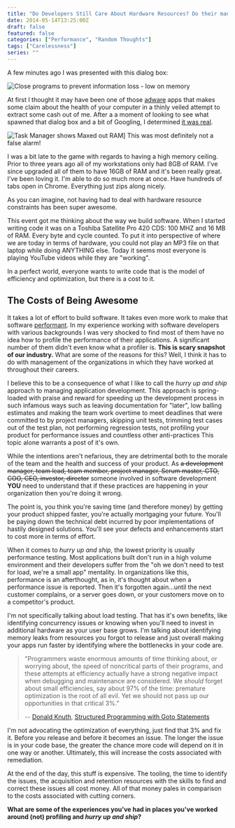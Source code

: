```yaml
---
title: "Do Developers Still Care About Hardware Resources? Do their managers?"
date: 2014-05-14T13:25:00Z
draft: false
featured: false
categories: ["Performance", "Random Thoughts"]
tags: ["Carelessness"]
series: ""
---
```

A few minutes ago I was presented with this dialog box:

![Close programs to prevent information loss - low on memory](/blog/do-developers-still-care-about-hardware-resources-do-their-managers/LowOnMemory.png#center "Scary dialog box that popped up.")


At first I thought it may have been one of those [adware](http://en.wikipedia.org/wiki/Adware) apps that makes some claim about the health of your computer in a thinly veiled attempt to extract some cash out of me. After a a moment of looking to see what spawned that dialog box and a bit of Googling, I determined [it was real](http://windows.microsoft.com/en-us/windows/preventing-low-memory-problems).

![Task Manager shows Maxed out RAM](/blog/do-developers-still-care-about-hardware-resources-do-their-managers/MemoryUsage.png#floatright "Task Manager shows Maxed out RAM")]
This was most definitely not a false alarm!

I was a bit late to the game with regards to having a high memory ceiling. Prior to three years ago all of my workstations only had 8GB of RAM. I've since upgraded all of them to have 16GB of RAM and it's been really great. I've been loving it. I'm able to do so much more at once. Have hundreds of tabs open in Chrome. Everything just zips along nicely.

As you can imagine, not having had to deal with hardware resource constraints has been super awesome.

This event got me thinking about the way we build software. When I started writing code it was on a Toshiba Satellite Pro 420 CDS: 100 MHZ and 16 MB of RAM. Every byte and cycle counted. To put it into perspective of where we are today in terms of hardware, you could not play an MP3 file on that laptop while doing ANYTHING else. Today it seems most everyone is playing YouTube videos while they are "working".

In a perfect world, everyone wants to write code that is the model of efficiency and optimization, but there is a cost to it.

The Costs of Being Awesome
--------------------------

It takes a lot of effort to build software. It takes even more work to make that software [performant](http://en.wiktionary.org/wiki/performant). In my experience working with software developers with various backgrounds I was very shocked to find most of them have no idea how to profile the performance of their applications. A significant number of them didn't even know what a profiler is. **This is scary snapshot of our industry.**
What are some of the reasons for this? Well, I think it has to do with management of the organizations in which they have worked at throughout their careers.

I believe this to be a consequence of what I like to call the *hurry up and ship* approach to managing application development. This approach is spring-loaded with praise and reward for speeding up the development process in such infamous ways such as leaving documentation for "later", low balling estimates and making the team work overtime to meet deadlines that were committed to by project managers, skipping unit tests, trimming test cases out of the test plan, not performing regression tests, not profiling your product for performance issues and countless other anti-practices This topic alone warrants a post of it's own.

While the intentions aren't nefarious, they are detrimental both to the morale of the team and the health and success of your product. As ~~a development manager, team lead, team member, project manager, Scrum master, CTO, COO, CEO, investor, director~~ someone involved in software development **YOU** need to understand that if these practices are happening in your organization then you're doing it wrong.

The point is, you think you're saving time (and therefore money) by getting your product shipped faster, you're actually mortgaging your future. You'll be paying down the technical debt incurred by poor implementations of hastily designed solutions. You'll see your defects and enhancements start to cost more in terms of effort.

When it comes to *hurry up and ship*, the lowest priority is usually performance testing. Most applications built don't run in a high volume environment and their developers suffer from the "oh we don't need to test for load, we're a small app" mentality. In organizations like this, performance is an afterthought, as in, it's thought about when a performance issue is reported. Then it's forgotten again...until the next customer complains, or a server goes down, or your customers move on to a competitor's product.

I'm not specifically talking about load testing. That has it's own benefits, like identifying concurrency issues or knowing when you'll need to invest in additional hardware as your user base grows. I'm talking about identifying memory leaks from resources you forgot to release and just overall making your apps run faster by identifying where the bottlenecks in your code are.

> "Programmers waste enormous amounts of time thinking about, or worrying about, the speed of noncritical parts of their programs, and these attempts at efficiency actually have a strong negative impact when debugging and maintenance are considered. We *should* forget about small efficiencies, say about 97% of the time: premature optimization is the root of all evil. Yet we should not pass up our opportunities in that critical 3%."
>
> -- [Donald Knuth](https://en.wikipedia.org/wiki/Donald_Knuth), [Structured Programming with Goto Statements](http://web.archive.org/web/20130731202547/http://pplab.snu.ac.kr/courses/adv_pl05/papers/p261-knuth.pdf)

I'm not advocating the optimization of everything, just find that 3% and fix it. Before you release and before it becomes an issue. The longer the issue is in your code base, the greater the chance more code will depend on it in one way or another. Ultimately, this will increase the costs associated with remediation.

At the end of the day, this stuff is expensive. The tooling, the time to identify the issues, the acquisition and retention resources with the skills to find and correct these issues all cost money. All of that money pales in comparison to the costs associated with cutting corners.

**What are some of the experiences you've had in places you've worked around (not) profiling and *hurry up and ship*?**
